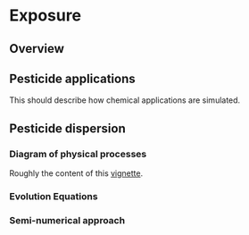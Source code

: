 # Exposure {#sec-exposure}

## Overview

## Pesticide applications

This should describe how chemical applications are simulated.

## Pesticide dispersion

### Diagram of physical processes

Roughly the content of this 
[vignette](https://erahumed.github.io/erahumed/articles/ct-diagram.html).

### Evolution Equations

### Semi-numerical approach
